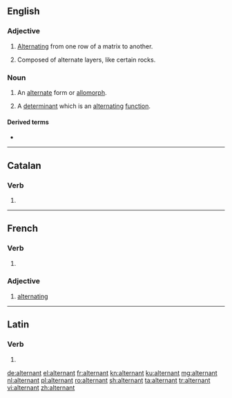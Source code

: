 ==English==

===Adjective===
{{en-adj|-}}

# [[alternate|Alternating]] from one row of a matrix to another.
# {{lb|en|geology}} Composed of alternate layers, like certain rocks.

===Noun===
{{en-noun}}

# {{lb|en|linguistics}} An [[alternate]] form or [[allomorph]].
# {{lb|en|mathematics}} A [[determinant]] which is an [[alternating]] [[function]].

====Derived terms====
* {{l|en|alternant matrix}}

----

==Catalan==

===Verb===
{{head|ca|verb form}}

# {{ca-verb form of|t=pres|m=ptc|alternar}}

----

==French==

===Verb===
{{head|fr|present participle}}

# {{present participle of|alterner|lang=fr|nocat=1}}

===Adjective===
{{fr-adj}}

# [[alternating]]

----

==Latin==

===Verb===
{{la-verb-form|alternant}}

# {{inflection of|alternō||3|p|pres|actv|indc|lang=la}}

[[de:alternant]]
[[el:alternant]]
[[fr:alternant]]
[[kn:alternant]]
[[ku:alternant]]
[[mg:alternant]]
[[nl:alternant]]
[[pl:alternant]]
[[ro:alternant]]
[[sh:alternant]]
[[ta:alternant]]
[[tr:alternant]]
[[vi:alternant]]
[[zh:alternant]]